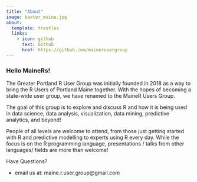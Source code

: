 ---
title: "About"
image: baxter_maine.jpg
about:
  template: trestles
  links:
    - icon: github
      text: Github
      href: https://github.com/mainerusergroup
---

### Hello MaineRs!

The Greater Portland R User Group was initially founded in 2018 as a way to bring the R Users of Portland Maine together. With the hopes of becoming a state-wide user group, we have renamed to the MaineR Users Group.

The goal of this group is to explore and discuss R and how it is being used in data science, data analysis, visualization, data mining, predictive analytics, and beyond!

People of all levels are welcome to attend, from those just getting started with R and predictive modelling to experts using R every day. While the focus is on the R programming language, presentations / talks from other languages/ fields are more than welcome!

Have Questions?

-   email us at: maine.r.user.group\@gmail.com
